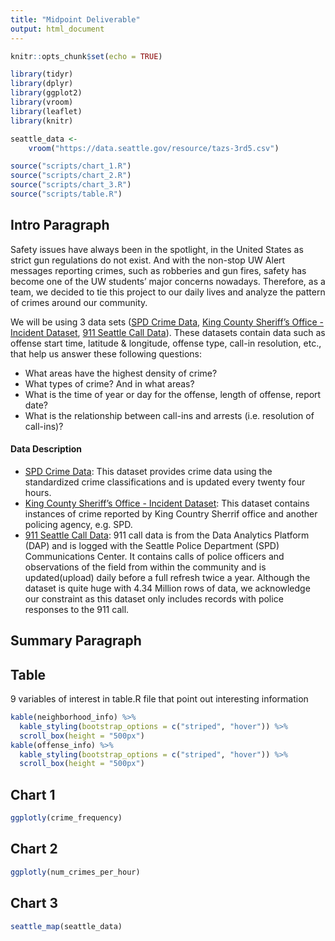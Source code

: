 ```yaml
---
title: "Midpoint Deliverable"
output: html_document
---
```


```r
knitr::opts_chunk$set(echo = TRUE)

library(tidyr)
library(dplyr)
library(ggplot2)
library(vroom)
library(leaflet)
library(knitr)

seattle_data <- 
    vroom("https://data.seattle.gov/resource/tazs-3rd5.csv")

source("scripts/chart_1.R")
source("scripts/chart_2.R")
source("scripts/chart_3.R")
source("scripts/table.R")
```

## Intro Paragraph 
Safety issues have always been in the spotlight, in the United States as strict gun regulations do not exist. And with the non-stop UW Alert messages reporting crimes, such as robberies and gun fires, safety has become one of the UW students' major concerns nowadays. Therefore, as a team, we decided to tie this project to our daily lives and analyze the pattern of crimes around our community. 

We will be using 3 data sets ([SPD Crime Data](https://data.seattle.gov/Public-Safety/SPD-Crime-Data-2008-Present/tazs-3rd5), [King County Sheriff's Office - Incident Dataset](https://data.kingcounty.gov/Law-Enforcement-Safety/King-County-Sheriff-s-Office-Incident-Dataset/rzfs-wyvy), [911 Seattle Call Data](https://data.seattle.gov/Public-Safety/Call-Data/33kz-ixgy)). These datasets contain data such as offense start time, latitude & longitude, offense type, call-in resolution, etc., that help us answer these following questions:

* What areas have the highest density of crime? 
* What types of crime? And in what areas?
* What is the time of year or day for the offense, length of offense, report date?
* What is the relationship between call-ins and arrests (i.e. resolution of call-ins)?

#### Data Description

* [SPD Crime Data](https://data.seattle.gov/Public-Safety/SPD-Crime-Data-2008-Present/tazs-3rd5): This dataset provides crime data using the standardized crime classifications and is updated every twenty four hours.
* [King County Sheriff's Office - Incident Dataset](https://data.kingcounty.gov/Law-Enforcement-Safety/King-County-Sheriff-s-Office-Incident-Dataset/rzfs-wyvy): This dataset contains instances of crime reported by King Country Sherrif office and another policing agency, e.g. SPD.
* [911 Seattle Call Data](https://data.seattle.gov/Public-Safety/Call-Data/33kz-ixgy): 911 call data is from the Data Analytics Platform (DAP) and is logged with the Seattle Police Department (SPD) Communications Center. It contains calls of police officers and observations of the field from within the community and is updated(upload) daily before a full refresh twice a year. Although the dataset is quite huge with 4.34 Million rows of data, we acknowledge our constraint as this dataset only includes records with police responses to the 911 call. 

## Summary Paragraph

## Table
9 variables of interest in table.R file that point out interesting information
```r
kable(neighborhood_info) %>%
  kable_styling(bootstrap_options = c("striped", "hover")) %>%
  scroll_box(height = "500px")
kable(offense_info) %>%
  kable_styling(bootstrap_options = c("striped", "hover")) %>%
  scroll_box(height = "500px")
```

## Chart 1
```r
ggplotly(crime_frequency)
```

## Chart 2
```r
ggplotly(num_crimes_per_hour)
```

## Chart 3

```r
seattle_map(seattle_data)
```

